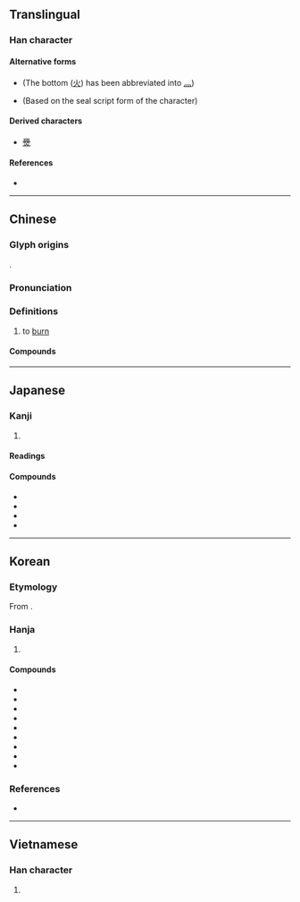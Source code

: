 {{character info}}
==Translingual==

===Han character===
{{Han char|rn=86|rad=火|as=08|sn=12|four=44809|canj=DDF|ids=⿱林火}}

====Alternative forms====
* {{l|mul|㷊}} (The bottom ([[火]]) has been abbreviated into [[灬]])
* {{l|mul|燓}} (Based on the seal script form of the character)

====Derived characters====
* [[㸑]]

====References====
* {{Han ref|kx=0673.130|dkj=19100|dj=1081.150|hdz=32208.090|uh=711A|ud=28954|bh=B549|bd=46409}}

----

==Chinese==
{{zh-forms}}

===Glyph origins===
{{Han etym}}
{{Han compound|火|林|t1=fire|t2=trees|ls=ic}}.

===Pronunciation===
{{zh-pron
|m=fén
|ma=y
|c=fan4,fan3
|h=pfs=
|md=
|mn=hûn
|mn-t=ung5
|w=
|mc=y
|oc=y
|cat=v
}}

===Definitions===
{{zh-hanzi}}

# to [[burn]]

====Compounds====
{{zh-der|fold=1|慾火焚身|五內如焚|引火自焚|心急如焚|心焦如焚|憂心如焚|抱薪救焚|拯溺救焚|救焚拯溺|未焚徙薪|沐浴焚香|濟河焚舟|焚修|焚劫|焚化|焚化爐|焚如|焚如之刑|焚如之禍|焚屍揚灰|焚掠|焚書|焚書坑儒|焚林之求|焚林而田|焚林而畋|焚毀|焚溺|焚燒|焚琴煮鶴|焚研|焚硯|焚膏繼晷|焚舟|焚舟破釜|焚芝|焚芝鋤蕙|焚草|焚輪|焚風|焚香|焚香頂禮|焚骨揚灰|焚黃|煮粥焚鬚|煮鶴焚琴|熯焚|玉石俱焚|玉石同焚|玩火自焚|繼晷焚膏|自焚|芝焚蕙嘆|芝艾俱焚|蘭艾俱焚|蘭艾同焚|象齒焚身|飢火中焚|鼓瑟焚香}}

----

==Japanese==

===Kanji===
{{ja-kanji|grade=|rs=火08}}

# {{rfdef|ja|sort=火08}}

====Readings====
{{ja-readings
|goon=ぶん
|kanon=ふん
|kun=た-く, や-く}}

====Compounds====
{{der-top}}
* {{ja-r|焚き付ける|たきつける}}
* {{ja-r|焚く|たく}}
* {{ja-r|焚火|たきび}}
* {{ja-r|焚書|ふんしょ}}
{{der-bottom}}

----

==Korean==

===Etymology===
From {{der|ko|ltc|-}} {{ltc-l|焚|id=1}}. {{hanja-hunmong|분〮|pwun|雜語#하35A}}

===Hanja===
{{ko-hanja-search}}
{{ko-hanja|불사르다|불사를|분}}

# {{hanja form of|분|[[burn]]}}

====Compounds====
{{der-top3|Compounds}}
* {{ko-l|분신|[[set]] oneself on [[fire]]|焚身}}
* {{ko-l|분사|[[burning]] to [[death]]|焚死}}
* {{ko-l|분향|[[burning]] [[incense]]|焚香}}
* {{ko-l|분탕|[[squandering]]|焚蕩}}
* {{ko-l|분살|[[killing]] by setting fire|焚殺}}
* {{ko-l|분화|[[setting]] on fire|焚火}}
* {{ko-l|분멸|[[incineration]]|焚滅}}
* {{ko-l|분서갱유|焚書坑儒}}
* {{ko-l|분신자살|焚身自殺}}
{{der-bottom}}

===References===
* {{R:hanjadoc|6761}}

----

==Vietnamese==

===Han character===
{{vi-readings|rs=火08|reading=phàn, phần, phừng |nom=}}

# {{rfdef|vi|sort=火08}}